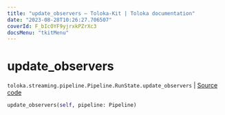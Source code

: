 ```yaml
---
title: "update_observers — Toloka-Kit | Toloka documentation"
date: "2023-08-28T10:26:27.706507"
coverId: F_bIcOYF9yjrxkPZrXc3
docsMenu: "tkitMenu"
---
```


# update_observers

`toloka.streaming.pipeline.Pipeline.RunState.update_observers` | [Source code](https://github.com/Toloka/toloka-kit/blob/v1.2.1/src/streaming/pipeline.py#L273)

```python
update_observers(self, pipeline: Pipeline)
```